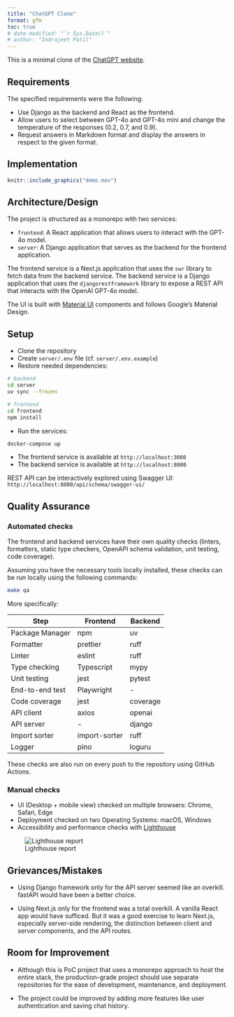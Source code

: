 ```yaml
---
title: "ChatGPT Clone"
format: gfm
toc: true
# date-modified: "`r Sys.Date()`"
# author: "Indrajeet Patil"
---
```


This is a minimal clone of the [ChatGPT website](https://chat.openai.com/).

## Requirements

The specified requirements were the following:

- Use Django as the backend and React as the frontend.
- Allow users to select between GPT-4o and GPT-4o mini and change the
  temperature of the responses (0.2, 0.7, and 0.9).
- Request answers in Markdown format and display the answers in respect to the
  given format.

## Implementation

```r
knitr::include_graphics("demo.mov")
```

## Architecture/Design

The project is structured as a monorepo with two services:

- `frontend`: A React application that allows users to interact with the GPT-4o
  model.
- `server`: A Django application that serves as the backend for the frontend
  application.

The frontend service is a Next.js application that uses the `swr` library to
fetch data from the backend service. The backend service is a Django application
that uses the `djangorestframework` library to expose a REST API that interacts
with the OpenAI GPT-4o model.

The UI is built with [Material UI](https://mui.com/material-ui/getting-started/)
components and follows Google's Material Design.

## Setup

- Clone the repository
- Create `server/.env` file (cf. `server/.env.example`)
- Restore needed dependencies:

```bash
# backend
cd server
uv sync --frozen

# frontend
cd frontend
npm install
```

- Run the services:

```bash
docker-compose up
```

- The frontend service is available at `http://localhost:3000`
- The backend service is available at `http://localhost:8000`

REST API can be interactively explored using Swagger UI:  
 `http://localhost:8000/api/schema/swagger-ui/`

## Quality Assurance

### Automated checks

The frontend and backend services have their own quality checks (linters,
formatters, static type checkers, OpenAPI schema validation, unit testing, code
coverage).

Assuming you have the necessary tools locally installed, these checks can be run
locally using the following commands:

```bash
make qa
```

More specifically:

| Step            | Frontend      | Backend  |
| --------------- | ------------- | -------- |
| Package Manager | npm           | uv       |
| Formatter       | prettier      | ruff     |
| Linter          | eslint        | ruff     |
| Type checking   | Typescript    | mypy     |
| Unit testing    | jest          | pytest   |
| End-to-end test | Playwright    | -        |
| Code coverage   | jest          | coverage |
| API client      | axios         | openai   |
| API server      | -             | django   |
| Import sorter   | import-sorter | ruff     |
| Logger          | pino          | loguru   |

These checks are also run on every push to the repository using GitHub Actions.

### Manual checks

- UI (Desktop + mobile view) checked on multiple browsers: Chrome, Safari, Edge
- Deployment checked on two Operating Systems: macOS, Windows
- Accessibility and performance checks with [Lighthouse](https://developers.google.com/web/tools/lighthouse)

![Lighthouse report](./lighthouse.png)

## Grievances/Mistakes

- Using Django framework only for the API server seemed like an overkill.
  fastAPI would have been a better choice.

- Using Next.js only for the frontend was a total overkill. A vanilla React app
  would have sufficed. But it was a good exercise to learn Next.js, especially
  server-side rendering, the distinction between client and server components,
  and the API routes.

## Room for Improvement

- Although this is PoC project that uses a monorepo approach to host the entire
  stack, the production-grade project should use separate repositories for the
  ease of development, maintenance, and deployment.

- The project could be improved by adding more features like user authentication
  and saving chat history.

